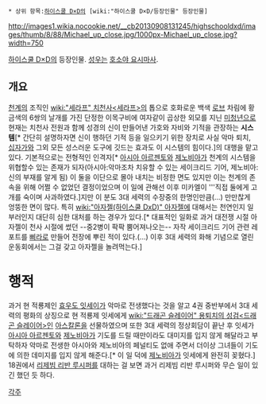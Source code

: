  * 상위 항목:[[하이스쿨 D×D]]의 [wiki:"하이스쿨 D×D/등장인물" 등장인물]

{{{+1 Michael / ミカエル}}}

http://images1.wikia.nocookie.net/__cb20130908131245/highschooldxd/images/thumb/8/88/Michael_up_close.jpg/1000px-Michael_up_close.jpg?width=750

[[하이스쿨 D×D]]의  등장인물. [[성우]]는 [[호소야 요시마사]]. 

== 개요 ==
[[천계]]의 조직인 [[wiki:"세라프" 치천사<세라프>]]의 톱으로 호화로운 백색 [[로브]] 차림에 황금색의 6쌍의 날개를 가진 단정한 이목구비에 여자같이 곱상한 외모를 지닌 [[미청년]]으로 현재는 치천사 전원과 함께 성경의 신이 만들어낸 가호와 자비와 기적을 관장하는 '''시스템'''[* 간단히 설명하자면 신이 행하던 기적 등을 일으키기 위한 장치로 사실 악마 퇴치, [[십자가]]와 그외 모든 성스러운 도구에 깃드는 효과도 이 시스템의 힘이다.]의 대행을 맡고있다. 기본적으로는 전형적인 인격자[* [[아시아 아르젠토(하이스쿨 D×D)|아시아 아르젠토]]와 [[제노비아]]가 천계의 시스템을 위협할수 있는 존재가 되자(아시아:악마조차 치유할 수 있는 세이크리드 기어, 제노비아:신의 부재를 알게 됨) 이 둘을 이단으로 몰아 내치는 비정한 면도 있지만 이는 천계의 존속을 위해 어쩔 수 없었던 결정이었으며 이 일에 관해선 이후 미카엘이 '''직접 둘에게 고개를 숙이며 사과하였다.]지만 이 분도 3대 세력의 수장중의 한명인만큼(...) 만만찮게 엉뚱한 면이 많다. 특히 [[wiki:"아자젤(하이스쿨 DxD)" 아자젤]]에 대해서는 천연인지 일부러인지 대단히 심한 대처를 하는 경우가 있다.[* 대표적인 일화로 과거 대전쟁 시절 아자젤이 천사 시절에 썼던 --중2병이 팍팍 뿜어져나오는-- 자작 세이크리드 기어 관련 레포트를 [[삐라]]로 만들어 전장에 뿌린 적이 있다.(...) 이후 3대 세력의 화해 기념으로 열린 운동회에서는 그걸 갖고 아자젤을 놀려먹는다.]

= 행적 =
과거 현 적룡제인 [[효우도 잇세이]]가 악마로 전생했다는 것을 알고 4권 중반부에서 3대 세력의 평화의 상징으로 현 적룡제 잇세에게 [[wiki:"드래곤 슬레이어" 용퇴치의 성검<드래곤 슬레이어>]]인 [[아스칼론]]을 선물하였으며 또한 3대 세력의 정상회담이 끝난 후 잇세가 [[아시아 아르젠토(하이스쿨 D×D)|아시아 아르젠토]]와 [[제노비아]]가 기도를 드릴 때만이라도 대미지를 입지 않게 해달라고 부탁하자 악마로 전생한 아시아와 제노비아의 페널티도 없애 주면서 더이상 그녀들이 기도에 의한 데미지를 입지 않게 해준다.[* 이 일 덕에 [[제노비아]]가 잇세에게 완전히 꽂혔다.]
18권에서 [[리제빔 리반 루시퍼]]를 대하는 걸 보면 과거 리제빔 리반 루시퍼와 무슨 일이 있긴 했던 듯 하다.

[[각주]]

